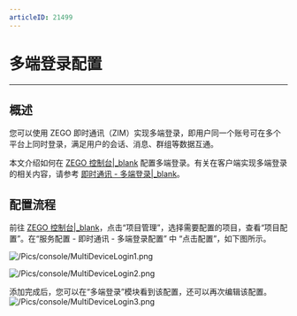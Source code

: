 ```yaml
---
articleID: 21499
---
```

# 多端登录配置

- - -

## 概述

您可以使用 ZEGO 即时通讯（ZIM）实现多端登录，即用户同一个账号可在多个平台上同时登录，满足用户的会话、消息、群组等数据互通。

本文介绍如何在 [ZEGO 控制台\|_blank](https://console.zego.im) 配置多端登录。有关在客户端实现多端登录的相关内容，请参考 [即时通讯 - 多端登录\|_blank](http://doc-zh.zego.im/zim-android/guides/users/multi-device-login)。

## 配置流程

前往 [ZEGO 控制台\|_blank](https://console.zego.im)，点击“项目管理”，选择需要配置的项目，查看“项目配置”。在“服务配置 - 即时通讯 - 多端登录配置” 中 “点击配置”，如下图所示。

![/Pics/console/MultiDeviceLogin1.png](//doc.oa.zego.im/Pics/console/MultiDeviceLogin1.png)

![/Pics/console/MultiDeviceLogin2.png](//doc.oa.zego.im/Pics/console/MultiDeviceLogin2.png)

添加完成后，您可以在“多端登录”模块看到该配置，还可以再次编辑该配置。
![/Pics/console/MultiDeviceLogin3.png](//doc.oa.zego.im/Pics/console/MultiDeviceLogin3.png)
